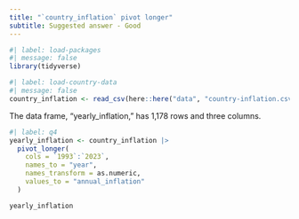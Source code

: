 ```yaml
---
title: "`country_inflation` pivot longer"
subtitle: Suggested answer - Good
---
```


```r
#| label: load-packages
#| message: false
library(tidyverse)
```

```r
#| label: load-country-data
#| message: false
country_inflation <- read_csv(here::here("data", "country-inflation.csv"))
```

The data frame, "yearly_inflation," has 1,178 rows and three columns.

```r
#| label: q4
yearly_inflation <- country_inflation |>
  pivot_longer(
    cols = `1993`:`2023`,
    names_to = "year",
    names_transform = as.numeric,
    values_to = "annual_inflation"
  )

yearly_inflation
```
